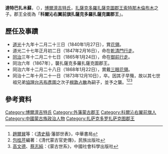 '''達特巴扎木蘇'''，（{{bd|？||1873年|12月10日}}），[[博爾濟吉特氏|博爾濟吉特氏]]，[[扎薩克多羅扎薩克圖郡王|扎薩克多羅扎薩克圖郡王]][[索特那木倫布木|索特那木倫布木]]之子。郡王全銜為「'''科爾沁右翼前旗扎薩克多羅扎薩克圖郡王'''」。

==歷任及事蹟==
*[[道光|道光]]十九年十二月二十三日（1840年1月27日），賞[[花翎|花翎]]。
*道光二十七年正月初二日（1847年2月16日），命在[[乾清門行走|乾清門行走]]。
*[[同治|同治]]三年十二月二十七日（1865年1月24日），命在[[御前行走|御前行走]]。
*同治六年（1867年），襲扎薩克多羅扎薩克圖郡王。
*同治六年十二月二十八日（1868年1月22日），賞戴[[三眼花翎|三眼花翎]]。
*同治十二年十月二十一日（1873年12月10日），卒。因其子早殤，故以其七世祖兄弟[[協理台吉布彥圖|協理台吉布彥圖]]之次子[[根敦占散|根敦占散]]為嗣子，並予之襲。<ref>[[趙爾巽|趙爾巽]]等：《[[清史稿|清史稿]]·藩部世表》，中華書局</ref><ref>[[包桂芹|包桂芹]]編著：《清代蒙古官吏傳》，民族出版社</ref><ref>[[高文德|高文德]]、[[蔡志純|蔡志純]]：《蒙古世系》，中國社會科學出版社</ref>

==參考資料==
{{reflist}}

{{start box}}
{{s-mojw}}
{{succession box|父[[索特那木倫布木|索特那木倫布木]]|嗣子[[根敦占散|根敦占散]]|[[扎薩克多羅扎薩克圖郡王|扎薩克多羅扎薩克圖郡王]]|1867 - 1873}}
{{end box}}

[[Category:博爾濟吉特氏|Category:博爾濟吉特氏]]
[[Category:外藩蒙古郡王|Category:外藩蒙古郡王]]
[[Category:科爾沁右翼前旗人|Category:科爾沁右翼前旗人]]
[[Category:中國蒙古族政治人物|Category:中國蒙古族政治人物]]
[[Category:扎萨克多罗扎萨克图郡王|Category:扎萨克多罗扎萨克图郡王]]